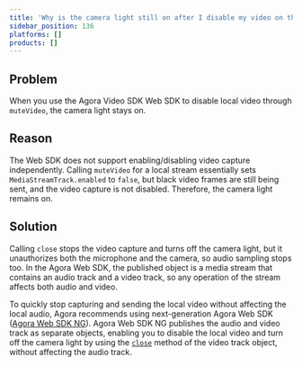 ```yaml
---
title: 'Why is the camera light still on after I disable my video on the Web?'
sidebar_position: 136
platforms: []
products: []
---
```



## Problem

When you use the Agora Video SDK Web SDK to disable local video through `muteVideo`, the camera light stays on.

## Reason

The Web SDK does not support enabling/disabling video capture independently. Calling `muteVideo` for a local stream essentially sets `MediaStreamTrack.enabled` to `false`, but black video frames are still being sent, and the video capture is not disabled. Therefore, the camera light remains on.

## Solution

Calling `close` stops the video capture and turns off the camera light, but it unauthorizes both the microphone and the camera, so audio sampling stops too. In the Agora Web SDK, the published object is a media stream that contains an audio track and a video track, so any operation of the stream affects both audio and video.

To quickly stop capturing and sending the local video without affecting the local audio, Agora recommends using next-generation Agora Web SDK ([Agora Web SDK NG](https://agoraio-community.github.io/AgoraWebSDK-NG/en/)). Agora Web SDK NG publishes the audio and video track as separate objects, enabling you to disable the local video and turn off the camera light by using the [`close`](https://agoraio-community.github.io/AgoraWebSDK-NG/api/en/interfaces/ilocaltrack.html#close) method of the video track object, without affecting the audio track.
